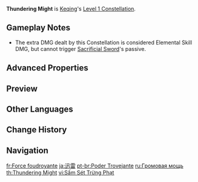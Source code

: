 {{Constellation Infobox
|image       = Constellation Thundering Might.png
|description = Recasting [[Stellar Restoration]] while a Lightning Stiletto is present causes Keqing to deal 50% of her ATK as {{Color|AoE Electro DMG}} at the start point and terminus of her Blink.
|level       = 1
|character   = Keqing
|scale_att1  = ATK
|utility1    = AoE
}}
'''Thundering Might''' is [[Keqing]]'s [[Level 1 Constellation]].

==Gameplay Notes==
* The extra DMG dealt by this Constellation is considered Elemental Skill DMG, but cannot trigger [[Sacrificial Sword]]'s passive.

==Advanced Properties==
{{Advanced Properties
|title   = Extra Electro DMG
|gu      = 1U
|icdtag  = Elemental Skill
|icdtype = 2.5s/3 Hits
|poise   = 50
|impulse = 1
}}

==Preview==
{{Preview
|file    = Constellation Thundering Might
}}

==Other Languages==
{{Other Languages
|en      = Thundering Might
|zhs     = 雷厉
|zhs_rm  = Léilì
|zht     = 雷厲
|zht_rm  = Léilì
|zh_tl   = The Power Of a Thunderbolt
|zh_note = Could be based off the chinese idiom {{Lang|zh=雷厉风行|zh_rm=Léilì-fēngxíng|zh_tl=With the power of a thunderbolt and the speed of lightning|mini=1}}.
|ja      = 迅雷
|ja_rm   = Jinrai
|ja_tl   = Thunderclap
|ko      = 계뢰
|ko_rm   = Gyeroe
|ko_tl   = Frontal Thunderstorm
|es      = Fuerza atronadora
|es_tl   = Thundering Strength
|fr      = Force foudroyante
|fr_tl   = Overwhelming Strength
|fr_note = ''"Foudroyant"'' is an adjective used to describe overwhelmingness equivalent to that of the thunder.
|ru      = Громовая мощь
|ru_tl   = Thunderous Might
|th      = Thundering Might
|vi      = Sấm Sét Trừng Phạt
|vi_tl   = 
|de      = Donnernde Gewalt
|de_tl   = Thundering Force
|id      = Thundering Might
|pt      = Poder Trovejante
|pt_tl   = Thundering Power
|tr      = Yıldırım Kudreti
|tr_tl   = 
|it      = Potenza tonante
|it_tl   = 
}}

==Change History==
{{Change History|1.0}}

==Navigation==
{{Talent Navbox|Keqing}}

[[fr:Force foudroyante]]
[[ja:迅雷]]
[[pt-br:Poder Trovejante]]
[[ru:Громовая мощь]]
[[th:Thundering Might]]
[[vi:Sấm Sét Trừng Phạt]]